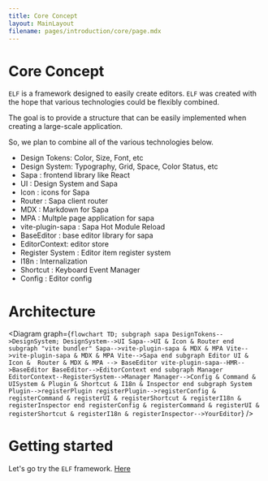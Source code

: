 ```yaml
---
title: Core Concept
layout: MainLayout
filename: pages/introduction/core/page.mdx
---
```



# Core Concept

`ELF` is a framework designed to easily create editors. `ELF` was created with the hope that various technologies could be flexibly combined.

The goal is to provide a structure that can be easily implemented when creating a large-scale application.

So, we plan to combine all of the various technologies below.

- Design Tokens: Color, Size, Font, etc
- Design System: Typography, Grid, Space, Color Status, etc
- Sapa : frontend library like React
- UI : Design System and Sapa
- Icon : icons for Sapa
- Router : Sapa client router
- MDX : Markdown for Sapa
- MPA : Multple page application for sapa
- vite-plugin-sapa : Sapa Hot Module Reload
- BaseEditor : base editor library for sapa
- EditorContext: editor store
- Register System : Editor item register system
- I18n : Internalization
- Shortcut : Keyboard Event Manager
- Config : Editor config

# Architecture

<Diagram
  graph={`
flowchart TD;
  subgraph sapa
    DesignTokens-->DesignSystem;
    DesignSystem-->UI
    Sapa-->UI & Icon & Router
  end
  subgraph "vite bundler"
    Sapa-->vite-plugin-sapa & MDX & MPA
    Vite-->vite-plugin-sapa & MDX & MPA
    Vite-->Sapa
  end
  subgraph Editor
    UI & Icon &  Router & MDX & MPA --> BaseEditor
    vite-plugin-sapa--HMR-->BaseEditor
    BaseEditor-->EditorContext
  end
  subgraph Manager    
    EditorContext--RegisterSystem-->Manager
    Manager-->Config & Command & UISystem & Plugin & Shortcut & I18n & Inspector
  end
  subgraph System
    Plugin-->registerPlugin
    registerPlugin-->registerConfig & registerCommand & registerUI & registerShortcut & registerI18n & registerInspector
  end
    registerConfig & registerCommand & registerUI & registerShortcut & registerI18n & registerInspector-->YourEditor
`}
/>

# Getting started

Let's go try the `ELF` framework. [Here](/pages/introduction/getting-started/)
